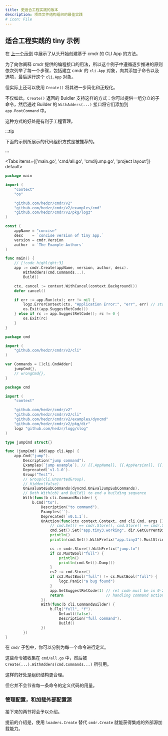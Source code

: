 ```yaml
---
title: 更适合工程实践的版本
description: 项目文件结构组织的最佳实践
# icon: File
---
```


## 适合工程实践的 tiny 示例

在 [上一个示例](./index) 中展示了从头开始创建基于 cmdr 的 CLI App 的方法。

为了向你阐释 cmdr 提供的编程接口的用法，所以这个例子中遵循逐步推进的原则依次列举了每一个步骤，包括建立 cmdr 的 `cli.App` 对象，向其添加子命令以及选项，最后运行这个 `cli.App` 对象。

但实际上还可以使用 `Create()` 将其进一步简化和正规化。

不仅如此，`Create()` 返回的 Buidler 支持这样的方式：你可以提供一组分立的子命令，然后通过 Builder 的 `WithAdders(...)` 接口将它们添加到 `app.RootCommand` 中。

这种方式的好处是有利于工程管理。

:::tip

下面的示例所展示的代码组织方式是被推荐的。

:::

<Tabs items={['main.go', 'cmd/all.go', 'cmd/jump.go', 'project layout']} default>
<Tab value="main.go">

```go title="./examples/tiny1/main.go"
package main

import (
	"context"
	"os"

	"github.com/hedzr/cmdr/v2"
	"github.com/hedzr/cmdr/v2/examples/cmd"
	"github.com/hedzr/cmdr/v2/pkg/logz"
)

const (
	appName = "concise"
	desc    = `concise version of tiny app.`
	version = cmdr.Version
	author  = `The Example Authors`
)

func main() {
	// [!code highlight:3]
	app := cmdr.Create(appName, version, author, desc).
		WithAdders(cmd.Commands...).
		Build()

	ctx, cancel := context.WithCancel(context.Background())
	defer cancel()

	if err := app.Run(ctx); err != nil {
		logz.ErrorContext(ctx, "Application Error:", "err", err) // stacktrace if in debug mode/build
		os.Exit(app.SuggestRetCode())
	} else if rc := app.SuggestRetCode(); rc != 0 {
		os.Exit(rc)
	}
}
```

</Tab>

<Tab value="cmd/all.go">

```go title="./examples/cmd/all.go"
package cmd

import (
	"github.com/hedzr/cmdr/v2/cli"
)

var Commands = []cli.CmdAdder{
	jumpCmd{},
	// wrongCmd{},
}
```

</Tab>

<Tab value="cmd/jump.go">

```go title="./examples/cmd/all.go"
package cmd

import (
	"context"

	"github.com/hedzr/cmdr/v2"
	"github.com/hedzr/cmdr/v2/cli"
	"github.com/hedzr/cmdr/v2/examples/dyncmd"
	"github.com/hedzr/cmdr/v2/pkg/dir"
	logz "github.com/hedzr/logg/slog"
)

type jumpCmd struct{}

func (jumpCmd) Add(app cli.App) {
	app.Cmd("jump").
		Description("jump command").
		Examples(`jump example`). // {{.AppName}}, {{.AppVersion}}, {{.DadCommands}}, {{.Commands}}, ...
		Deprecated(`v1.1.0`).
		Group("Test").
		// Group(cli.UnsortedGroup).
		// Hidden(false).
		OnEvaluateSubCommands(dyncmd.OnEvalJumpSubCommands).
		// Both With(cb) and Build() to end a building sequence
		With(func(b cli.CommandBuilder) {
			b.Cmd("to").
				Description("to command").
				Examples(``).
				Deprecated(`v0.1.1`).
				OnAction(func(ctx context.Context, cmd cli.Cmd, args []string) (err error) {
					// cmd.Set() == cmdr.Store(), cmd.Store() == cmdr.Store()
					cmd.Set().Set("app.tiny3.working", dir.GetCurrentDir())
					println()
					println(cmd.Set().WithPrefix("app.tiny3").MustString("working"))

					cs := cmdr.Store().WithPrefix("jump.to")
					if cs.MustBool("full") {
						println()
						println(cmd.Set().Dump())
					}
					cs2 := cmd.Store()
					if cs2.MustBool("full") != cs.MustBool("full") {
						logz.Panic("a bug found")
					}
					app.SetSuggestRetCode(1) // ret code must be in 0-255
					return                   // handling command action here
				}).
				With(func(b cli.CommandBuilder) {
					b.Flg("full", "f").
						Default(false).
						Description("full command").
						Build()
				})
		})
}
```

</Tab>

<Tab value="project layout">

<Files>
  <Folder name="cmd" defaultOpen>
    <File name="all.go" />
    <File name="jump.go" />
  </Folder>
  <File name="main.go" />
</Files>

</Tab>

</Tabs>

在 `cmd/` 子包中，你可以分别为每一个命令进行定义。

这些命令被收集在 `cmd/all.go` 中，然后被 `Create(...).WithAdders(cmd.Commands...)` 所引用。

这样的好处是组织结构更合理。

但它并不会节省每一条命令的定义代码的用量。

### 管理配置，和加载外部配置源

接下来的两节将会予以介绍。

提前的介绍是，使用 `loaders.Create` 替代 `cmdr.Create` 就能获得集成的外部源加载能力。
